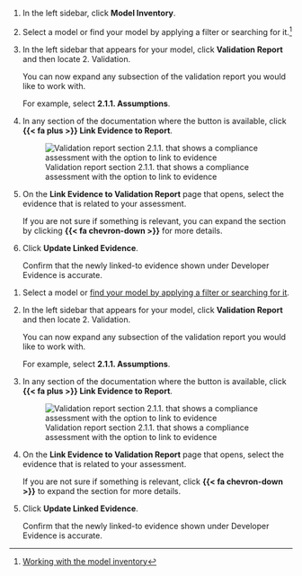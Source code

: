:::: {.content-visible unless-format="revealjs"}
1. In the left sidebar, click **Model Inventory**.

1. Select a model or find your model by applying a filter or searching for it.^[[Working with the model inventory](/guide/model-inventory/working-with-model-inventory.qmd#search-filter-and-sort-models)]

1. In the left sidebar that appears for your model, click **Validation Report** and then locate 2. Validation.

   You can now expand any subsection of the validation report you would like to work with.

   For example, select **2.1.1. Assumptions**.

1. In any section of the documentation where the button is available, click **{{< fa plus >}} Link Evidence to Report**. 

   ![Validation report section 2.1.1. that shows a compliance assessment with the option to link to evidence](/guide/model-validation/link-evidence.png){fig-alt="A screenshot of the validation report section 2.1.1. that shows a compliance assessment with the option to link to evidence" .screenshot}

1. On the **Link Evidence to Validation Report** page that opens, select the evidence that is related to your assessment. 
   
   If you are not sure if something is relevant, you can expand the section by clicking **{{< fa chevron-down >}}** for more details.

1. Click **Update Linked Evidence**.

   Confirm that the newly linked-to evidence shown under Developer Evidence is accurate.

::::

:::: {.content-hidden unless-format="revealjs"}
1. Select a model or [find your model by applying a filter or searching for it](/guide/model-inventory/working-with-model-inventory.qmd#search-filter-and-sort-models){target="_blank"}.

1. In the left sidebar that appears for your model, click **Validation Report** and then locate 2. Validation.

   You can now expand any subsection of the validation report you would like to work with.

   For example, select **2.1.1. Assumptions**.

1. In any section of the documentation where the button is available, click **{{< fa plus >}} Link Evidence to Report**. 

   ![Validation report section 2.1.1. that shows a compliance assessment with the option to link to evidence](/guide/model-validation/link-evidence.png){fig-alt="A screenshot of the validation report section 2.1.1. that shows a compliance assessment with the option to link to evidence" .screenshot}

1. On the **Link Evidence to Validation Report** page that opens, select the evidence that is related to your assessment. 
   
   If you are not sure if something is relevant, click **{{< fa chevron-down >}}** to expand the section for more details. 

1. Click **Update Linked Evidence**.

   Confirm that the newly linked-to evidence shown under Developer Evidence is accurate.

::::



